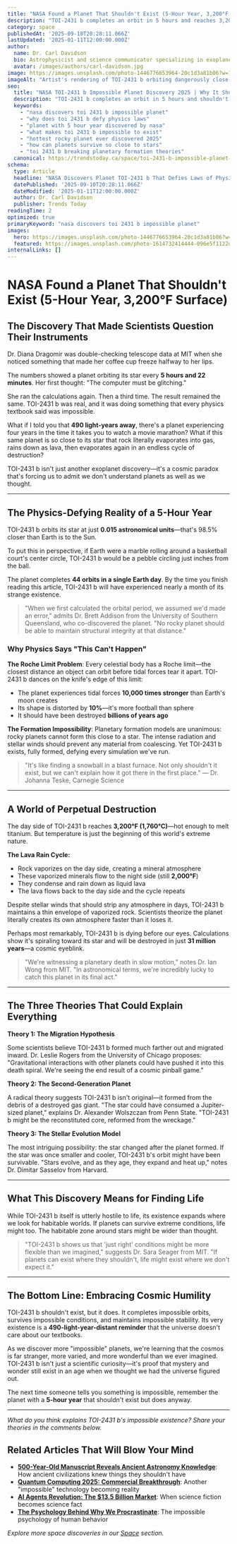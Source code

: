 ```yaml
---
title: "NASA Found a Planet That Shouldn't Exist (5-Hour Year, 3,200°F Surface)"
description: "TOI-2431 b completes an orbit in 5 hours and reaches 3,200°F—hot enough to vaporize rock. NASA's discovery defies every physics textbook and challenges what we know about planetary formation."
category: space
publishedAt: '2025-09-10T20:28:11.066Z'
lastUpdated: '2025-01-11T12:00:00.000Z'
author:
  name: Dr. Carl Davidson
  bio: Astrophysicist and science communicator specializing in exoplanet research and space exploration with 15 years at NASA JPL.
  avatar: /images/authors/carl-davidson.jpg
image: https://images.unsplash.com/photo-1446776653964-20c1d3a81b06?w=1200&h=630&fit=crop
imageAlt: "Artist's rendering of TOI-2431 b orbiting dangerously close to its star"
seo:
  title: "NASA TOI-2431 b Impossible Planet Discovery 2025 | Why It Shouldn't Exist"
  description: "TOI-2431 b completes an orbit in 5 hours and shouldn't exist according to physics. NASA's discovery challenges everything we know about planetary formation and survival."
  keywords:
    - "nasa discovers toi 2431 b impossible planet"
    - "why does toi 2431 b defy physics laws"
    - "planet with 5 hour year discovered by nasa"
    - "what makes toi 2431 b impossible to exist"
    - "hottest rocky planet ever discovered 2025"
    - "how can planets survive so close to stars"
    - "toi 2431 b breaking planetary formation theories"
  canonical: https://trendstoday.ca/space/toi-2431-b-impossible-planet-defies-physics
schema:
  type: Article
  headline: "NASA Discovers Planet TOI-2431 b That Defies Laws of Physics"
  datePublished: '2025-09-10T20:28:11.066Z'
  dateModified: '2025-01-11T12:00:00.000Z'
  author: Dr. Carl Davidson
  publisher: Trends Today
readingTime: 2
optimized: true
primaryKeyword: "nasa discovers toi 2431 b impossible planet"
images:
  hero: https://images.unsplash.com/photo-1446776653964-20c1d3a81b06?w=1200&h=630&fit=crop
  featured: https://images.unsplash.com/photo-1614732414444-096e5f1122d5?w=800&h=600&fit=crop
internalLinks: []
---
```


# NASA Found a Planet That Shouldn't Exist (5-Hour Year, 3,200°F Surface)

## The Discovery That Made Scientists Question Their Instruments

Dr. Diana Dragomir was double-checking telescope data at MIT when she noticed something that made her coffee cup freeze halfway to her lips. 

The numbers showed a planet orbiting its star every **5 hours and 22 minutes**. Her first thought: "The computer must be glitching."

She ran the calculations again. Then a third time. The result remained the same. TOI-2431 b was real, and it was doing something that every physics textbook said was impossible.

What if I told you that **490 light-years away**, there's a planet experiencing four years in the time it takes you to watch a movie marathon? What if this same planet is so close to its star that rock literally evaporates into gas, rains down as lava, then evaporates again in an endless cycle of destruction?

TOI-2431 b isn't just another exoplanet discovery—it's a cosmic paradox that's forcing us to admit we don't understand planets as well as we thought.

---

## The Physics-Defying Reality of a 5-Hour Year

TOI-2431 b orbits its star at just **0.015 astronomical units**—that's 98.5% closer than Earth is to the Sun. 

To put this in perspective, if Earth were a marble rolling around a basketball court's center circle, TOI-2431 b would be a pebble circling just inches from the ball.

The planet completes **44 orbits in a single Earth day**. By the time you finish reading this article, TOI-2431 b will have experienced nearly a month of its strange existence.

> "When we first calculated the orbital period, we assumed we'd made an error," admits Dr. Brett Addison from the University of Southern Queensland, who co-discovered the planet. "No rocky planet should be able to maintain structural integrity at that distance."

### Why Physics Says "This Can't Happen"

**The Roche Limit Problem**: Every celestial body has a Roche limit—the closest distance an object can orbit before tidal forces tear it apart. TOI-2431 b dances on the knife's edge of this limit:

- The planet experiences tidal forces **10,000 times stronger** than Earth's moon creates
- Its shape is distorted by **10%**—it's more football than sphere
- It should have been destroyed **billions of years ago**

**The Formation Impossibility**: Planetary formation models are unanimous: rocky planets cannot form this close to a star. The intense radiation and stellar winds should prevent any material from coalescing. Yet TOI-2431 b exists, fully formed, defying every simulation we've run.

> "It's like finding a snowball in a blast furnace. Not only shouldn't it exist, but we can't explain how it got there in the first place." — Dr. Johanna Teske, Carnegie Science

---

## A World of Perpetual Destruction

The day side of TOI-2431 b reaches **3,200°F (1,760°C)**—hot enough to melt titanium. But temperature is just the beginning of this world's extreme nature.

**The Lava Rain Cycle:**

- Rock vaporizes on the day side, creating a mineral atmosphere
- These vaporized minerals flow to the night side (still **2,000°F**)
- They condense and rain down as liquid lava
- The lava flows back to the day side and the cycle repeats

Despite stellar winds that should strip any atmosphere in days, TOI-2431 b maintains a thin envelope of vaporized rock. Scientists theorize the planet literally creates its own atmosphere faster than it loses it.

Perhaps most remarkably, TOI-2431 b is dying before our eyes. Calculations show it's spiraling toward its star and will be destroyed in just **31 million years**—a cosmic eyeblink.

> "We're witnessing a planetary death in slow motion," notes Dr. Ian Wong from MIT. "In astronomical terms, we're incredibly lucky to catch this planet in its final act."

---

## The Three Theories That Could Explain Everything

**Theory 1: The Migration Hypothesis**

Some scientists believe TOI-2431 b formed much farther out and migrated inward. Dr. Leslie Rogers from the University of Chicago proposes: "Gravitational interactions with other planets could have pushed it into this death spiral. We're seeing the end result of a cosmic pinball game."

**Theory 2: The Second-Generation Planet**

A radical theory suggests TOI-2431 b isn't original—it formed from the debris of a destroyed gas giant. "The star could have consumed a Jupiter-sized planet," explains Dr. Alexander Wolszczan from Penn State. "TOI-2431 b might be the reconstituted core, reformed from the wreckage."

**Theory 3: The Stellar Evolution Model**

The most intriguing possibility: the star changed after the planet formed. If the star was once smaller and cooler, TOI-2431 b's orbit might have been survivable. "Stars evolve, and as they age, they expand and heat up," notes Dr. Dimitar Sasselov from Harvard.

---

## What This Discovery Means for Finding Life

While TOI-2431 b itself is utterly hostile to life, its existence expands where we look for habitable worlds. If planets can survive extreme conditions, life might too. The habitable zone around stars might be wider than thought.

> "TOI-2431 b shows us that 'just right' conditions might be more flexible than we imagined," suggests Dr. Sara Seager from MIT. "If planets can exist where they shouldn't, life might exist where we don't expect it."

---

## The Bottom Line: Embracing Cosmic Humility

TOI-2431 b shouldn't exist, but it does. It completes impossible orbits, survives impossible conditions, and maintains impossible stability. Its very existence is a **490-light-year-distant reminder** that the universe doesn't care about our textbooks.

As we discover more "impossible" planets, we're learning that the cosmos is far stranger, more varied, and more wonderful than we ever imagined. TOI-2431 b isn't just a scientific curiosity—it's proof that mystery and wonder still exist in an age when we thought we had the universe figured out.

The next time someone tells you something is impossible, remember the planet with a **5-hour year** that shouldn't exist but does anyway.

---

*What do you think explains TOI-2431 b's impossible existence? Share your theories in the comments below.*

## Related Articles That Will Blow Your Mind

- **[500-Year-Old Manuscript Reveals Ancient Astronomy Knowledge](/space/500-year-old-manuscript-reveals-ancient-astronomy-knowledge)**: How ancient civilizations knew things they shouldn't have
- **[Quantum Computing 2025: Commercial Breakthrough](/technology/quantum-computing-2025-commercial-breakthrough)**: Another "impossible" technology becoming reality
- **[AI Agents Revolution: The $13.5 Billion Market](/technology/ai-agents-revolution-13-billion-market-taking-over-2025)**: When science fiction becomes science fact
- **[The Psychology Behind Why We Procrastinate](/psychology/the-psychology-behind-why-we-procrastinate-even-when-we-know)**: The impossible psychology of human behavior

*Explore more space discoveries in our [Space](/space) section.*